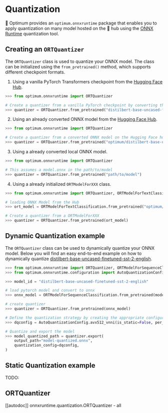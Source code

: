<!--Copyright 2022 The HuggingFace Team. All rights reserved.

Licensed under the Apache License, Version 2.0 (the "License"); you may not use this file except in compliance with
the License. You may obtain a copy of the License at

http://www.apache.org/licenses/LICENSE-2.0

Unless required by applicable law or agreed to in writing, software distributed under the License is distributed on
an "AS IS" BASIS, WITHOUT WARRANTIES OR CONDITIONS OF ANY KIND, either express or implied. See the License for the
specific language governing permissions and limitations under the License.
-->

# Quantization

🤗 Optimum provides an `optimum.onnxruntime` package that enables you to apply quantization on many model hosted on the 🤗 hub using the [ONNX Runtime](https://github.com/microsoft/onnxruntime/blob/master/onnxruntime/python/tools/quantization/README.md) quantization tool.

## Creating an `ORTQuantizer`

The `ORTQuantizer` class is used to quantize your ONNX model. The class can be initialized using the `from_pretrained()` method, which supports different checkpoint formats.

1. Using a vanilla PyTorch Transformers checkpoint from the [Hugging Face Hub](https://huggingface.co/optimum/distilbert-base-uncased-finetuned-sst-2-english).

```python
>>> from optimum.onnxruntime import ORTQuantizer

# Create a quantizer from a vanilla PyTorch checkpoint by converting the model
>>> quantizer = ORTQuantizer.from_pretrained("distilbert-base-uncased-finetuned-sst-2-english", from_transformers=True, task="text-classification")
```

2. Using an already converted ONNX model from the [Hugging Face Hub](https://huggingface.co/optimum/distilbert-base-uncased-finetuned-sst-2-english).

```python
>>> from optimum.onnxruntime import ORTQuantizer

# Create a quantizer from a converted ONNX model on the Hugging Face hub
>>> quantizer = ORTQuantizer.from_pretrained("optimum/distilbert-base-uncased-finetuned-sst-2-english", task="text-classification")
```

3. Using a already converted local ONNX model. 

```python
>>> from optimum.onnxruntime import ORTQuantizer

# This assumes a model.onnx in the path/to/model
>>> quantizer = ORTQuantizer.from_pretrained("path/to/model")
```

4. Using a already initialized `ORTModelForXXX` class.

```python
>>> from optimum.onnxruntime import ORTQuantizer, ORTModelForTextClassification

# loading ONNX Model from the Hub
>>> ort_model = ORTModelForTextClassification.from_pretrained("optimum/distilbert-base-uncased-finetuned-sst-2-english")

# Create a quantizer from a ORTModelForXXX
>>> quantizer = ORTQuantizer.from_pretrained(ort_model)
```

## Dynamic Quantization example 

The `ORTQuantizer` class can be used to dynamically quantize your ONNX model. Below you will find an easy end-to-end example on how to dynamically quantize [distilbert-base-uncased-finetuned-sst-2-english](https://huggingface.co/distilbert-base-uncased-finetuned-sst-2-english).
    
```python
>>> from optimum.onnxruntime import ORTQuantizer, ORTModelForSequenceClassification
>>> from optimum.onnxruntime.configuration import AutoQuantizationConfig

>>> model_id = "distilbert-base-uncased-finetuned-sst-2-english"

# load pytorch model and convert to onnx
>>> onnx_model = ORTModelForSequenceClassification.from_pretrained(model_id,from_transformers=True)

# create quantizer
>>> quantizer = ORTQuantizer.from_pretrained(onnx_model)

# Define the quantization strategy by creating the appropriate configuration 
>>> dqconfig = AutoQuantizationConfig.avx512_vnni(is_static=False, per_channel=False)

# Quantize and export the model
>>> model_quantized_path = quantizer.export(
    output_path="model-quantized.onnx",
    quantization_config=dqconfig,
)
```

## Static Quantization example 

TODO:

## ORTQuantizer

[[autodoc]] onnxruntime.quantization.ORTQuantizer
    - all
